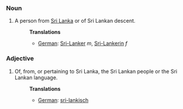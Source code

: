 ===Noun===
#A person from [[Sri Lanka]] or of Sri Lankan descent.
#:'''Translations'''
#:*[[German]]: [[Sri-Lanker]] ''m'', [[Sri-Lankerin]] ''f''

===Adjective===
#Of, from, or pertaining to Sri Lanka, the Sri Lankan people or the Sri Lankan language.
#:'''Translations'''
#:*[[German]]: [[sri-lankisch]]